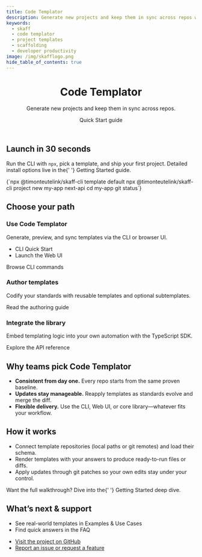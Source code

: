 ```yaml
---
title: Code Templator
description: Generate new projects and keep them in sync across repos with Skaff's Code Templator.
keywords:
  - skaff
  - code templator
  - project templates
  - scaffolding
  - developer productivity
image: /img/skafflogo.png
hide_table_of_contents: true
---
```



<header className="hero hero--primary">
  <div className="container">
    <h1 className="hero__title">Code Templator</h1>
    <p className="hero__subtitle">Generate new projects and keep them in sync across repos.</p>
    <div className="margin-top--md">
      <Link className="button button--lg button--secondary" to="/docs">Quick Start guide</Link>
    </div>
  </div>
</header>

<section className="container margin-vert--xl">
  <div className="row">
    <div className="col">
      <h2>Launch in 30 seconds</h2>
      <p>
        Run the CLI with <code>npx</code>, pick a template, and ship your first project. Detailed install options live in the{' '}
        <Link to="/docs">Getting Started guide</Link>.
      </p>
      <CodeBlock language="bash">{`npx @timonteutelink/skaff-cli template default
npx @timonteutelink/skaff-cli project new my-app next-api
cd my-app
git status`}</CodeBlock>
    </div>
  </div>
</section>

<section className="container margin-vert--xl">
  <h2>Choose your path</h2>
  <div className="row">
    <div className="col col--4 margin-vert--md">
      <div className="card shadow--md h-100">
        <div className="card__header">
          <h3>Use Code Templator</h3>
        </div>
        <div className="card__body">
          <p>Generate, preview, and sync templates via the CLI or browser UI.</p>
          <ul className="margin-bottom--md">
            <li><Link to="/docs">CLI Quick Start</Link></li>
            <li><Link to="/docs/web-interface">Launch the Web UI</Link></li>
          </ul>
        </div>
        <div className="card__footer">
          <Link className="button button--sm button--primary" to="/cli">
            Browse CLI commands
          </Link>
        </div>
      </div>
    </div>
    <div className="col col--4 margin-vert--md">
      <div className="card shadow--md h-100">
        <div className="card__header">
          <h3>Author templates</h3>
        </div>
        <div className="card__body">
          <p>Codify your standards with reusable templates and optional subtemplates.</p>
        </div>
        <div className="card__footer">
          <Link className="button button--sm button--primary" to="/docs/template-authoring">
            Read the authoring guide
          </Link>
        </div>
      </div>
    </div>
    <div className="col col--4 margin-vert--md">
      <div className="card shadow--md h-100">
        <div className="card__header">
          <h3>Integrate the library</h3>
        </div>
        <div className="card__body">
          <p>Embed templating logic into your own automation with the TypeScript SDK.</p>
        </div>
        <div className="card__footer">
          <Link className="button button--sm button--primary" to="/skaff-lib">
            Explore the API reference
          </Link>
        </div>
      </div>
    </div>
  </div>
</section>

<section className="container margin-vert--xl">
  <div className="row">
    <div className="col col--6">
      <h2>Why teams pick Code Templator</h2>
      <ul>
        <li><strong>Consistent from day one.</strong> Every repo starts from the same proven baseline.</li>
        <li><strong>Updates stay manageable.</strong> Reapply templates as standards evolve and merge the diff.</li>
        <li><strong>Flexible delivery.</strong> Use the CLI, Web UI, or core library—whatever fits your workflow.</li>
      </ul>
    </div>
    <div className="col col--6">
      <h2>How it works</h2>
      <ul>
        <li>Connect template repositories (local paths or git remotes) and load their schema.</li>
        <li>Render templates with your answers to produce ready-to-run files or diffs.</li>
        <li>Apply updates through git patches so your own edits stay under your control.</li>
      </ul>
      <p className="margin-top--sm">
        Want the full walkthrough? Dive into the{' '}
        <Link to="/docs">Getting Started deep dive</Link>.
      </p>
    </div>
  </div>
</section>

<section className="container margin-vert--xl">
  <h2>What&rsquo;s next &amp; support</h2>
  <div className="row">
    <div className="col col--6">
      <ul>
        <li><Link to="/docs/examples-usecases">See real-world templates in Examples &amp; Use Cases</Link></li>
        <li><Link to="/docs/faq">Find quick answers in the FAQ</Link></li>
      </ul>
    </div>
    <div className="col col--6">
      <ul>
        <li><a href="https://github.com/timonteutelink/skaff">Visit the project on GitHub</a></li>
        <li><a href="https://github.com/timonteutelink/skaff/issues/new/choose">Report an issue or request a feature</a></li>
      </ul>
    </div>
  </div>
</section>
